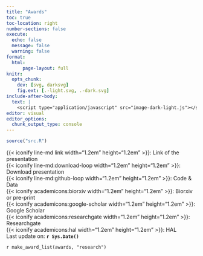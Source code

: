 ---
title: "Awards"
toc: true
toc-location: right
number-sections: false
execute: 
  echo: false
  message: false
  warning: false
format: 
  html:
      page-layout: full
knitr: 
  opts_chunk: 
    dev: [svg, darksvg]
    fig.ext: [.-light.svg, .-dark.svg]
include-after-body:
  text: |
    <script type="application/javascript" src="image-dark-light.js"></script>
editor: visual
editor_options: 
  chunk_output_type: console
---

```{r, echo=FALSE, warning=FALSE, message=F}
source("src.R")
```

::: column-margin
{{< iconify line-md link width="1.2em" height="1.2em" >}}: Link of the presentation\
{{< iconify line-md:download-loop width="1.2em" height="1.2em" >}}: Download presentation\
{{< iconify line-md:github-loop width="1.2em" height="1.2em" >}}: Code & Data\
{{< iconify academicons:biorxiv width="1.2em" height="1.2em" >}}: Biorxiv or pre-print\
{{< iconify academicons:google-scholar width="1.2em" height="1.2em" >}}: Google Scholar\
{{< iconify academicons:researchgate width="1.2em" height="1.2em" >}}: Researchgate\
{{< iconify academicons:hal width="1.2em" height="1.2em" >}}: HAL\
Last update on: **`r Sys.Date()`**
:::

`r make_award_list(awards, "research")`